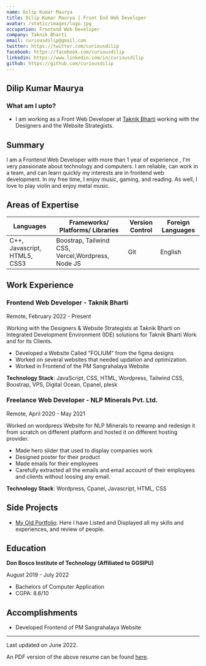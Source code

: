 ```yaml
---
name: Dilip Kumar Maurya
title: Dilip Kumar Maurya | Front End Web Developer
avatar: /static/images/logo.jpg
occupation: Frontend Web Developer
company: Taknik Bharti
email: curiousdilip@gmail.com
twitter: https://twitter.com/curiousdilip
facebook: https://facebook.com/curiousdilip
linkedin: https://www.linkedin.com/in/curiousdilip
github: https://github.com/curiousdilip
---
```


## Dilip Kumar Maurya

### What am I upto?

- I am working as a Front Web Developer at [Taknik Bharti](http://www.taknikbharti.com) working with the Designers and the Website Strategists.

## Summary

I am a Frontend Web Developer with more than 1 year of experience , I'm very passionate about technology and computers. I am reliable, can work in a team, and can learn quickly my interests are in frontend web development. In my free time, I enjoy music, gaming, and reading. As well, I love to play violin and enjoy metal music.

## Areas of Expertise

|Languages|Frameworks/ Platforms/ Libraries|Version Control|Foreign Languages|
|--|--|--|--|
| C++, Javascript, HTML5, CSS3 |Boostrap, Tailwind CSS, Vercel,Wordpress, Node JS|Git|English|

## Work Experience

### Frontend Web Developer - Taknik Bharti

Remote, February 2022 - Present

Working with the Designers & Website Strategists at Taknik Bharti on Integrated Development Environment (IDE) solutions for Taknik Bharti Work and for its Clients.

-   Developed a Website Called "FOLIUM" from the figma designs
-   Worked on several websites that needed updation and optimization.
-   Worked in Frontend of the PM Sangrahalaya Website

**Technology Stack**: JavaScript, CSS, HTML, Wordpress, Tailwind CSS, Boostrap, VPS, Digital Ocean, Cpanel, plesk

### Freelance Web Developer - NLP Minerals Pvt. Ltd.

Remote, April 2020 - May 2021

Worked on wordpress Website for NLP Minerals to rewamp and redesign it from scratch on different platform and hosted it on different hosting provider.

- Made hero slider that used to display companies work
- Designed poster for their product
- Made emails for their employees
- Carefully extracted all the emails and email account of their employees and clients without loosing any email.  

**Technology Stack**: Wordpress, Cpanel, Javascript, HTML, CSS

## Side Projects

- [My Old Portfolio](https://github.com/curiousdilip/myCV): Here I have Listed and Displayed all my skills and experiences, and review of people.

## Education

**Don Bosco Institute of Technology (Affiliated to GGSIPU)**

August 2019 - July 2022

-   Bachelors of Computer Application
-   CGPA: 8.6/10

## Accomplishments

-  Developed Frontend of PM Sangrahalaya Website

---

Last updated on June 2022.

An  PDF version of the above resume can be found [here](https://drive.google.com/file/d/11rBLxQ-nEeODoiDYUdbBiR2x7tYndtnv/view?usp=sharing).